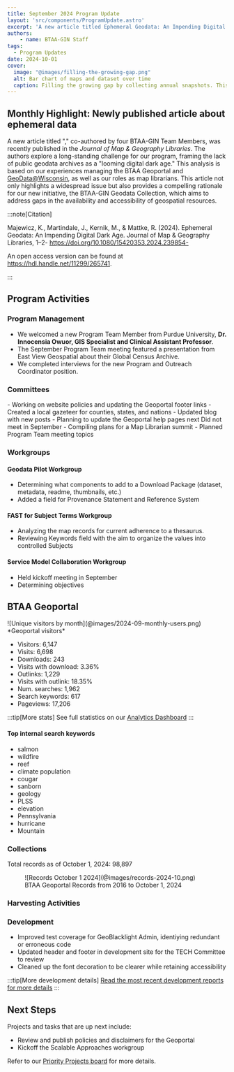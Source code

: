 ```yaml
---
title: September 2024 Program Update
layout: 'src/components/ProgramUpdate.astro'
excerpt: 'A new article titled Ephemeral Geodata: An Impending Digital Dark Age, co-authored by four BTAA-GIN Team Members, was recently published in the *Journal of Map & Geography Libraries*. The authors explore a long-standing challenge for our program, framing the lack of public geodata archives as a "ooming digital dark age.'
authors:
    - name: BTAA-GIN Staff
tags:
  - Program Updates
date: 2024-10-01
cover:
  image: "@images/filling-the-growing-gap.png"
  alt: Bar chart of maps and dataset over time
  caption: Filling the growing gap by collecting annual snapshots. This stepped temporal bar chart shows geospatial resources with the subject “Roads” for BTAA library-held maps, datasets available in data clearinghouses across the BTAA states, and the University of Wisconsin-Madison's Robinson Map Library collections as of April 202- (Illustration from the cited article.
---
```


<div class="monthly-highlight">

## Monthly Highlight: Newly published article about ephemeral data


A new article titled "[](https://doi.org/10.1080/15420353.2024.2398542)," co-authored by four BTAA-GIN Team Members, was recently published in the *Journal of Map & Geography Libraries*. The authors explore a long-standing challenge for our program, framing the lack of public geodata archives as a "looming digital dark age." This analysis is based on our experiences managing the BTAA Geoportal and [GeoData@Wisconsin](https://geodata.wisc.edu), as well as our roles as map librarians. This article not only highlights a widespread issue but also provides a compelling rationale for our new initiative, the BTAA-GIN Geodata Collection, which aims to address gaps in the availability and accessibility of geospatial resources.


:::note[Citation]

Majewicz, K., Martindale, J., Kernik, M., & Mattke, R. (2024). Ephemeral Geodata: An Impending Digital Dark Age. Journal of Map & Geography Libraries, 1–2- https://doi.org/10.1080/15420353.2024.239854- 

An open access version can be found at https://hdl.handle.net/11299/265741.

:::
</div>


## Program Activities

### Program Management

* We welcomed a new Program Team Member from Purdue University, **Dr. Innocensia Owuor, GIS Specialist and Clinical Assistant Professor**.
* The September Program Team meeting featured a presentation from East View Geospatial about their Global Census Archive.
* We completed interviews for the new Program and Outreach Coordinator position.


### Committees

<CardGrid>
  <Card title="TECHnology">
    - Working on website policies and updating the Geoportal footer links
    - Created a local gazeteer for counties, states, and nations
  </Card>

  <Card title="Community Engagement">
    - Updated blog with new posts
    - Planning to update the Geoportal help pages next
  </Card>

  <Card title="Knowledge">
    Did not meet in September
  </Card>

  <Card title="Coordination">
    - Compiling plans for a Map Librarian summit
    - Planned Program Team meeting topics
  </Card>
</CardGrid>

### Workgroups

<Card>

#### Geodata Pilot Workgroup

* Determining what components to add to a Download Package (dataset, metadata, readme, thumbnails, etc.)
* Added a field for Provenance Statement and Reference System

#### FAST for Subject Terms Workgroup

* Analyzing the map records for current adherence to a thesaurus.
* Reviewing Keywords field with the aim to organize the values into controlled Subjects

#### Service Model Collaboration Workgroup

* Held kickoff meeting in September
* Determining objectives	
	
</Card>


## BTAA Geoportal 

<TwoThirdsLayout>
<div slot="left">
![Unique visitors by month](@images/2024-09-monthly-users.png)
*Geoportal visitors*
</div>
<div slot="right">
<div class="compact-list">

* Visitors:	6,147
* Visits: 6,698
* Downloads: 243	 
* Visits with download: 3.36%	
* Outlinks: 1,229
* Visits with outlink: 18.35%
* Num. searches: 1,962
* Search keywords: 617
* Pageviews: 17,206
</div>
</div>
</TwoThirdsLayout>


:::tip[More stats]
See full statistics on our [Analytics Dashboard](https://tableau.umn.edu/t/UL/views/BTAAGeoportalusageMatomo/Monthlycharts?%3Aembed=y&%3AisGuestRedirectFromVizportal=y)
:::

#### Top internal search keywords
<ChipList class="not-content">

- salmon
- wildfire
- reef
- climate population
- cougar
- sanborn
- geology
- PLSS
- elevation
- Pennsylvania
- hurricane
- Mountain 

</ChipList>

### Collections

<p class="records-total">Total records as of October 1, 2024: 98,897</p>

<figure markdown="span">
  ![Records October 1 2024](@images/records-2024-10.png)
  <figcaption>BTAA Geoportal Records from 2016 to 
October 1, 2024</figcaption>
</figure>


###  Harvesting Activities

<Table
  src="src/tables/harvests_2024-09.csv"
    columns={[
    { key: "Task",   width: "50%", filter: "text",  wrap: "nowrap",  render: "markdown" },
    { key: "Records added",  width: "25%", filter: "text"},
    { key: "Records retired",   width: "25%", filter: "text" },
  ]}
/>

### Development

* Improved test coverage for GeoBlacklight Admin, identiying redundant or erroneous code
* Updated header and footer in development site for the TECH Committee to review
* Cleaned up the font decoration to be clearer while retaining accessibility


:::tip[More development details]
[Read the most recent development reports for more details](https://docs.google.com/document/d/1wnDkQLP2IcLxei_OG-sRcDLdLtZvFW9hd4wmuL1n6fA)
:::

## Next Steps

Projects and tasks that are up next include:

* Review and publish policies and disclaimers for the Geoportal
* Kickoff the Scalable Approaches workgroup

Refer to our [Priority Projects board](https://github.com/orgs/geobtaa/projects/22/views/5) for more details.

